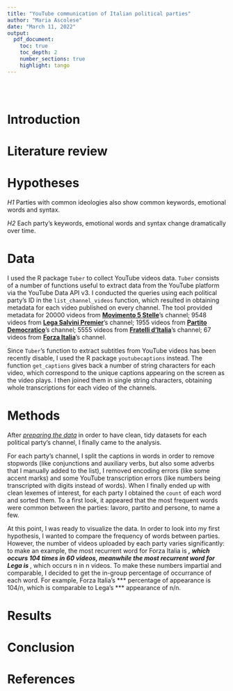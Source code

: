 ```yaml
---
title: "YouTube communication of Italian political parties"
author: "Maria Ascolese"
date: "March 11, 2022"
output:
  pdf_document:
    toc: true
    toc_depth: 2
    number_sections: true
    highlight: tango
---
```


```r

```

<br> 

# Introduction



# Literature review



# Hypotheses

*H1* Parties with common ideologies also show common keywords, emotional words and syntax.

*H2* Each party's keywords, emotional words and syntax change dramatically over time.


# Data

I used the R package `Tuber` to collect YouTube videos data. `Tuber` consists of a number of functions useful to extract data from the YouTube platform via the YouTube Data API v3. I conducted the queries using each political party's ID in the `list_channel_videos` function, which resulted in obtaining metadata for each video published on every channel. The tool provided metadata for 20000 videos from [**Movimento 5 Stelle**](https://www.youtube.com/user/M5SParlamento)'s channel; 9548 videos from [**Lega Salvini Premier**](https://www.youtube.com/c/LegaSalviniPremier)'s channel; 1955 videos from [**Partito Democratico**](https://www.youtube.com/c/PartitoDemocratico)'s channel; 5555 videos from [**Fratelli d'Italia**](https://www.youtube.com/c/FratellidItaliaAN)'s channel; 67 videos from [**Forza Italia**](https://www.youtube.com/c/forzaitalia)'s channel.

Since `Tuber`'s function to extract subtitles from YouTube videos has been recently disable, I used the R package `youtubecaptions` instead. The function `get_captions` gives back a number of string characters for each video, which correspond to the unique captions appearing on the screen as the video plays. I then joined them in single string characters, obtaining whole transcriptions for each video of the channels.



# Methods

After [_preparing the data_](https://github.com/DataAccess2020/YT-API/blob/main/Scripts/01_data_preparation.R) in order to have clean, tidy datasets for each political party's channel, I finally came to the analysis.

For each party's channel, I split the captions in words in order to remove stopwords (like conjunctions and auxiliary verbs, but also some adverbs that I manually added to the list), I removed encoding errors (like some accent marks) and some YouTube transcription errors (like numbers being transcripted with digits instead of words). When I finally ended up with clean lexemes of interest, for each party I obtained the `count` of each word and sorted them. To a first look, it appeared that the most frequent words were common between the parties: lavoro, partito and persone, to name a few.

At this point, I was ready to visualize the data. In order to look into my first hypothesis, I wanted to compare the frequency of words between parties. However, the number of videos uploaded by each party varies significantly: to make an example, the most recurrent word for Forza Italia is ***, which occurs 104 times in 60 videos, meanwhile the most recurrent word for Lega is ***, which occurs n in n videos. To make these numbers impartial and comparable, I decided to get the in-group percentage of occurrance of each word. For example, Forza Italia's *** percentage of appearance is 104/n, which is comparable to Lega's *** appearance of n/n.



# Results



# Conclusion



# References
